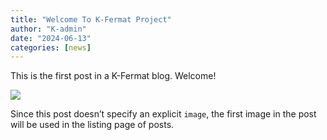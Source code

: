 ```yaml
---
title: "Welcome To K-Fermat Project"
author: "K-admin"
date: "2024-06-13"
categories: [news]
---
```


This is the first post in a K-Fermat blog. Welcome!

![](thumbnail.jpg)

Since this post doesn't specify an explicit `image`, the first image in the post will be used in the listing page of posts.
